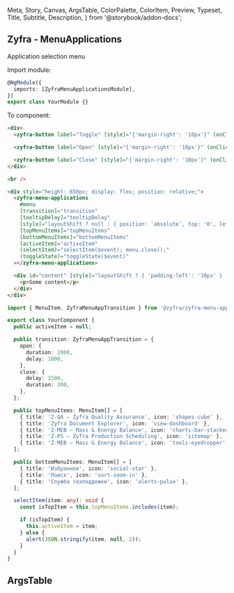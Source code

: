   Meta,
  Story,
  Canvas,
  ArgsTable,
  ColorPalette,
  ColorItem,
  Preview,
  Typeset,
  Title,
  Subtitle,
  Description,
} from '@storybook/addon-docs';

## Zyfra - MenuApplications

<Subtitle>Application selection menu</Subtitle>


Import module:

```typescript
@NgModule({
  imports: [ZyfraMenuApplicationsModule],
})
export class YourModule {}
```

To component:

```html
<div>
  <zyfra-button label="Toggle" [style]="{'margin-right': '10px'}" (onClick)="menu.toggle()"></zyfra-button>

  <zyfra-button label="Open" [style]="{'margin-right': '10px'}" (onClick)="menu.open()"></zyfra-button>

  <zyfra-button label="Close" [style]="{'margin-right': '10px'}" (onClick)="menu.close()"></zyfra-button>
</div>

<br />

<div style="height: 650px; display: flex; position: relative;">
  <zyfra-menu-applications
    #menu
    [transition]="transition"
    [tooltipDelay]="tooltipDelay"
    [style]="layoutShift ? null : { position: 'absolute', top: '0', left: '0', height: '100%' }"
    [topMenuItems]="topMenuItems"
    [bottomMenuItems]="bottomMenuItems"
    [activeItem]="activeItem"
    (selectItem)="selectItem($event); menu.close();"
    (toggleState)="toggleState($event)"
  ></zyfra-menu-applications>

  <div id="content" [style]="layoutShift ? { 'padding-left': '10px' } : { 'padding-left': '60px' }">
    <p>Some content</p>
  </div>
</div>
```

```typescript
import { MenuItem, ZyfraMenuAppTransition } from '@zyfra/zyfra-menu-applications';

export class YourComponent {
  public activeItem = null;

  public transition: ZyfraMenuAppTransition = {
    open: {
      duration: 2000,
      delay: 1000,
    },
    close: {
      delay: 1500,
      duration: 300,
    },
  };

  public topMenuItems: MenuItem[] = [
    { title: 'Z-QA — Zyfra Quality Assurance', icon: 'shapes-cube' },
    { title: 'Zyfra Document Explorer', icon: 'view-dashboard' },
    { title: 'Z-MEB — Mass & Energy Balance', icon: 'charts-bar-stacked' },
    { title: 'Z-PS — Zyfra Production Scheduling', icon: 'sitemap' },
    { title: 'Z-MEB — Mass & Energy Balance', icon: 'tools-eyedropper' },
  ];

  public bottomMenuItems: MenuItem[] = [
    { title: 'Избранное', icon: 'social-star' },
    { title: 'Поиск', icon: 'sort-zoom-in' },
    { title: 'Служба техподдежки', icon: 'alerts-pulse' },
  ];

  selectItem(item: any): void {
    const isTopItem = this.topMenuItems.includes(item);

    if (isTopItem) {
      this.activeItem = item;
    } else {
      alert(JSON.stringify(item, null, 2));
    }
  }
}
```

## ArgsTable

<ArgsTable of={ZyfraMenuApplicationsComponent} />
